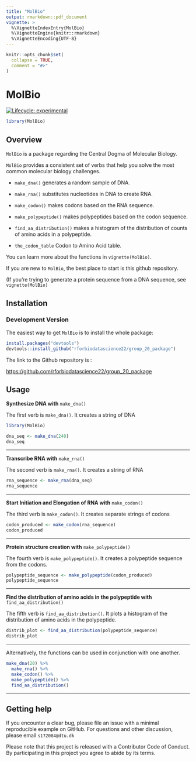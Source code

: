 ```yaml
---
title: "MolBio"
output: rmarkdown::pdf_document
vignette: >
  %\VignetteIndexEntry{MolBio}
  %\VignetteEngine{knitr::rmarkdown}
  %\VignetteEncoding{UTF-8}
---
```


```r
knitr::opts_chunk$set(
  collapse = TRUE,
  comment = "#>"
)
```

# MolBio

<!-- badges: start -->
[![Lifecycle: experimental](https://img.shields.io/badge/lifecycle-experimental-orange.svg)](https://lifecycle.r-lib.org/articles/stages.html#experimental)
<!-- badges: end -->

```r
library(MolBio)
```

## Overview

`MolBio` is a package regarding the Central Dogma of Molecular Biology.

`MolBio` provides a consistent set of verbs that help you solve the most common molecular biology challenges.

* `make_dna()` generates a random sample of DNA. 

* `make_rna()` substitutes nucleotides in DNA to create RNA. 

* `make_codon()` makes codons based on the RNA sequence. 

* `make_polypeptide()` makes polypeptides based on the codon sequence. 

* `find_aa_distribution()` makes a histogram of the distribution of counts of amino acids in a polypeptide.

* `the_codon_table` Codon to Amino Acid table. 

You can learn more about the functions in `vignette(MolBio)`.

If you are new to `MolBio`, the best place to start is this github repository.

(If you're trying to generate a protein sequence from a DNA sequence, see `vignette(MolBio)`



## Installation

### Development Version

The easiest way to get `MolBio` is to install the whole package:

```r
install.packages("devtools")
devtools::install_github("rforbiodatascience22/group_20_package")
```

The link to the Github repository is : 

<https://github.com/rforbiodatascience22/group_20_package> 


## Usage

**Synthesize DNA with** `make_dna()`

The first verb is `make_dna()`. It creates a string of DNA 

```r

library(MolBio)
```

```r
dna_seq <- make_dna(240)
dna_seq
```

***


**Transcribe RNA with** `make_rna()`

The second verb is `make_rna()`. It creates a string of RNA 

```r
rna_sequence <- make_rna(dna_seq)
rna_sequence
```

***

**Start Initiation and Elongation of RNA with** `make_codon()`

The third verb is `make_codon()`. It creates separate strings of codons

```r
codon_produced <- make_codon(rna_sequence)
codon_produced
```


***

**Protein structure creation with** `make_polypeptide()`

The fourth verb is `make_polypeptide()`. It creates a polypeptide sequence from the codons.


```r
polypeptide_sequence <- make_polypeptide(codon_produced)
polypeptide_sequence
```


***

**Find the distribution of amino acids in the polypeptide with** `find_aa_distribution()`

The fifth verb is `find_aa_distribution()`. It plots a histogram of the distribution of amino acids in the polypeptide.



```r
distrib_plot <- find_aa_distribution(polypeptide_sequence)
distrib_plot
```

***

Alternatively, the functions can be used in conjunction with one another. 

```r

make_dna(20) %>% 
  make_rna() %>% 
  make_codon() %>% 
  make_polypeptide() %>% 
  find_aa_distribution()
```

***

## Getting help

If you encounter a clear bug, please file an issue with a minimal reproducible example on GitHub.
For questions and other discussion, please email `s172084@dtu.dk`

Please note that this project is released with a Contributor Code of Conduct. By participating in this project you agree to abide by its terms.
